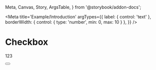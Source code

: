   Meta,
  Canvas,
  Story,
  ArgsTable,
} from '@storybook/addon-docs';


<Meta
  title='Example/Introduction'
  argTypes={{
    label: { control: 'text' },
    borderWidth: { control: { type: 'number', min: 0, max: 10 } },
  }}
/>

# Checkbox

123

<Canvas>
  <Story name='Autton'>
    <Button label='aaa' />
  </Story>
</Canvas>

<Story id='example-mmdx-in-stories--primary-button' />
